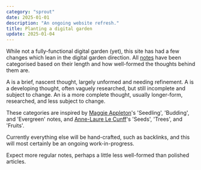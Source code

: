 ```yaml
---
category: "sprout"
date: 2025-01-01
description: "An ongoing website refresh."
title: Planting a digital garden
update: 2025-01-04
---
```


While not a fully-functional digital garden (yet), this site has had a few changes which lean in the digital garden direction. All [notes](/notes) have been categorised based on their length and how well-formed the thoughts behind them are.

A <Tag text="seed" /> is a brief, nascent thought, largely unformed and needing refinement. A <Tag text="sprout" /> is a developing thought, often vaguely researched, but still incomplete and subject to change. An <Tag text="evergreen" /> is a more complete thought, usually longer-form, researched, and less subject to change.

These categories are inspired by [Maggie Appleton](https://maggieappleton.com/garden-history)'s 'Seedling', 'Budding', and 'Evergreen' notes, and [Anne-Laure Le Cunff](https://www.mentalnodes.com/a-gardening-guide-for-your-mind)'s 'Seeds', 'Trees', and 'Fruits'. 

Currently everything else will be hand-crafted, such as backlinks, and this will most certainly be an ongoing work-in-progress.

Expect more regular notes, perhaps a little less well-formed than polished articles.
